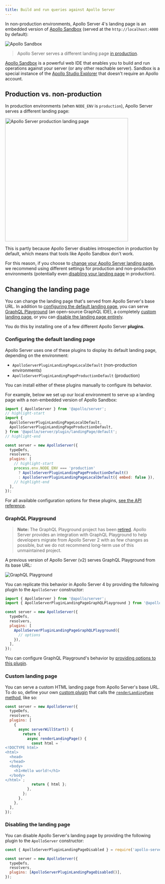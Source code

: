 ```yaml
---
title: Build and run queries against Apollo Server
---
```


In non-production environments, Apollo Server 4's landing page is an embedded version of [Apollo Sandbox](/studio/explorer/sandbox) (served at the `http://localhost:4000` by default):

<img class="screenshot" src="../images/sandbox.jpeg" alt="Apollo Sandbox" />

> Apollo Server serves a different landing page [in production](#production-vs-non-production).

[Apollo Sandbox](https://studio.apollographql.com/sandbox) is a powerful web IDE that enables you to build and run operations against your server (or any other reachable server). Sandbox is a special instance of the [Apollo Studio Explorer](https://www.apollographql.com/docs/studio/explorer/) that doesn't require an Apollo account.

## Production vs. non-production

In production environments (when `NODE_ENV` is `production`), Apollo Server serves a different landing page:

<img
  class="screenshot"
  src="../images/as-landing-page-production.jpg"
  alt="Apollo Server production landing page"
  width="400"
/>

This is partly because Apollo Server disables introspection in production by default, which means that tools like Apollo Sandbox don't work.

For this reason, if you choose to [change your Apollo Server landing page](#changing-the-landing-page), we recommend using different settings for production and non-production environments (potentially even [disabling your landing page](#disabling-the-landing-page) in production).

## Changing the landing page

You can change the landing page that's served from Apollo Server's base URL. In addition to [configuring the default landing page](#configuring-the-default-landing-page), you can serve [GraphQL Playground](#graphql-playground) (an open-source GraphQL IDE), a completely [custom landing page](#custom-landing-page), or you can [disable the landing page entirely](#disabling-the-landing-page).

You do this by installing one of a few different Apollo Server **plugins**.

### Configuring the default landing page

Apollo Server uses one of these plugins to display its default landing page, depending on the environment:

- `ApolloServerPluginLandingPageLocalDefault` (non-production environments)
- `ApolloServerPluginLandingPageProductionDefault` (production)

You can install either of these plugins manually to configure its behavior.

For example, below we set up our local environment to serve up a landing page with a non-embedded version of Apollo Sandbox:

```js title="index.js"
import { ApolloServer } from '@apollo/server';
// highlight-start
import {
  ApolloServerPluginLandingPageLocalDefault,
  ApolloServerPluginLandingPageProductionDefault,
} from '@apollo/server/plugin/landingPage/default';
// highlight-end

const server = new ApolloServer({
  typeDefs,
  resolvers,
  plugins: [
    // highlight-start
    process.env.NODE_ENV === 'production'
      ? ApolloServerPluginLandingPageProductionDefault()
      : ApolloServerPluginLandingPageLocalDefault({ embed: false }),
    // highlight-end
  ],
});
```

For all available configuration options for these plugins, [see the API reference](/apollo-server/api/plugin/landing-pages/).

### GraphQL Playground

> **Note:** The GraphQL Playground project has been [retired](https://github.com/graphql/graphql-playground/issues/1143). Apollo Server provides an integration with GraphQL Playground to help developers migrate from Apollo Server 2 with as few changes as possible, but we do not recommend long-term use of this unmaintained project.

A previous version of Apollo Server (v2) serves GraphQL Playground from its base URL:

<img
  class="screenshot"
  src="../images/playground.png"
  alt="GraphQL Playground"
/>

You can replicate this behavior in Apollo Server 4 by providing the following plugin to the `ApolloServer` constructor:

```js {1,7-9} title="index.js"
import { ApolloServer } from '@apollo/server';
import { ApolloServerPluginLandingPageGraphQLPlayground } from '@apollo/server/plugin/landingPage/graphqlPlayground';

const server = new ApolloServer({
  typeDefs,
  resolvers,
  plugins: [
    ApolloServerPluginLandingPageGraphQLPlayground({
      // options
    }),
  ],
});
```

You can configure GraphQL Playground's behavior by [providing options to this plugin](/apollo-server/api/plugin/landing-pages/#graphql-playground-landing-page).

### Custom landing page

You can serve a custom HTML landing page from Apollo Server's base URL. To do so, define your own [custom plugin](/apollo-server/integrations/plugins/) that calls the [`renderLandingPage` method](../integrations/plugins-event-reference/#renderlandingpage), like so:

```js {5-22} title="index.js"
const server = new ApolloServer({
  typeDefs,
  resolvers,
  plugins: [
    {
      async serverWillStart() {
        return {
          async renderLandingPage() {
            const html = `
<!DOCTYPE html>
<html>
  <head>
  </head>
  <body>
    <h1>Hello world!</h1>
  </body>
</html>`;
            return { html };
          },
        };
      },
    },
  ],
});
```

### Disabling the landing page

You can disable Apollo Server's landing page by providing the following plugin to the `ApolloServer` constructor:

```js {1,7} title="index.js"
const { ApolloServerPluginLandingPageDisabled } = require('apollo-server-core');

const server = new ApolloServer({
  typeDefs,
  resolvers,
  plugins: [ApolloServerPluginLandingPageDisabled()],
});
```
